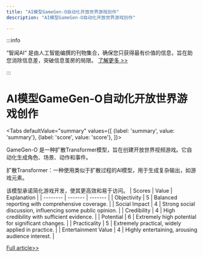 ```yaml
---
title: "AI模型GameGen-O自动化开放世界游戏创作"
description: "AI模型GameGen-O自动化开放世界游戏创作"

---
```



:::info

“智闻AI“ 是由人工智能编撰的刊物集合，确保您只获得最有价值的信息，旨在助您消除信息差，突破信息茧房的局限。  [了解更多 >>](/)

:::

# AI模型GameGen-O自动化开放世界游戏创作


<Tabs
	defaultValue="summary"
	values={[
	{label: 'summary', value: 'summary'},
	{label: 'score', value: 'score'},
]}>
<TabItem value="summary">


GameGen-O 是一种扩散Transformer模型，旨在创建开放世界视频游戏。它自动化生成角色、场景、动作和事件。

扩散Transformer：一种使用类似于扩散过程的AI模型，用于生成复杂输出，如游戏元素。

该模型承诺简化游戏开发，使其更高效和易于访问。
</TabItem>
<TabItem value="score">
	| Scores     | Value   | Explanation |
	| -------- | ------- | ------- |
	| Objectivity  | 5    | Balanced reporting with comprehensive coverage.    |
	| Social Impact | 4     | Strong social discussion, influencing some public opinion.    |
	| Credibility    | 4    | High credibility with sufficient evidence.    |
	| Potential    | 6    | Extremely high potential for significant changes.    |
	| Practicality    | 5    | Extremely practical, widely applied in practice.    |
	| Entertainment Value    | 4    | Highly entertaining, arousing audience interest.    |
</TabItem>
</Tabs>

[Full article>>](https://xiaohu.ai/p/13643)
